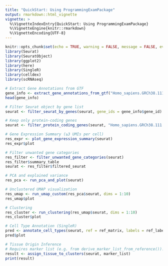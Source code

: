 ```yaml
---
title: "QuickStart: Using ProgrammingExamPackage"
output: rmarkdown::html_vignette
vignette: >
  %\VignetteIndexEntry{QuickStart: Using ProgrammingExamPackage}
  %\VignetteEngine{knitr::rmarkdown}
  %\VignetteEncoding{UTF-8}
---
```


```r

knitr::opts_chunk$set(echo = TRUE, warning = FALSE, message = FALSE, eval = FALSE)
library(Seurat)
library(SeuratObject)
library(ggplot2)
library(here)
library(SingleR)
library(celldex)
library(scRNAseq)

```


```r
# Extract Gene Annotations from GTF
gene_info <- extract_gene_annotations_from_gtf("Homo_sapiens.GRCh38.111.gtf")
head(gene_info)
```


```r
# Filter Seurat object by gene list
seurat <- filter_seurat_by_genes(seurat, gene_ids = gene_info$gene_id)
```


```r
# Keep only protein-coding genes
seurat <- filter_protein_coding_genes(seurat, "Homo_sapiens.GRCh38.111.gtf")
```


```r
# Gene Expression Summary (≥3 UMIs per cell)
res_expr <- plot_gene_expression_summary(seurat)
res_expr$plot
```


```r
# Filter unwanted gene categories
res_filter <- filter_unwanted_gene_categories(seurat)
res_filter$summary_table
seurat <- res_filter$filtered_seurat
```


```r
# PCA and explained variance 
res_pca <- run_pca_and_plot(seurat)
```


```r
# Unclustered UMAP visualization
res_umap <- run_umap_custom(res_pca$seurat, dims = 1:10)
res_umap$plot
```


```r
# Clustering
res_cluster <- run_clustering(res_umap$seurat, dims = 1:10)
res_cluster$plot
```

```r
# Cell Type Annotation (SingleR)
pred <- annotate_cell_types(seurat, ref = ref_matrix, labels = ref_labels)
pred$plot

```

```r
# Tissue Origin Inference
# Requires marker list (e.g. from derive_marker_list_from_reference()).
result <- assign_tissue_to_clusters(seurat, marker_list)
print(result)
```

